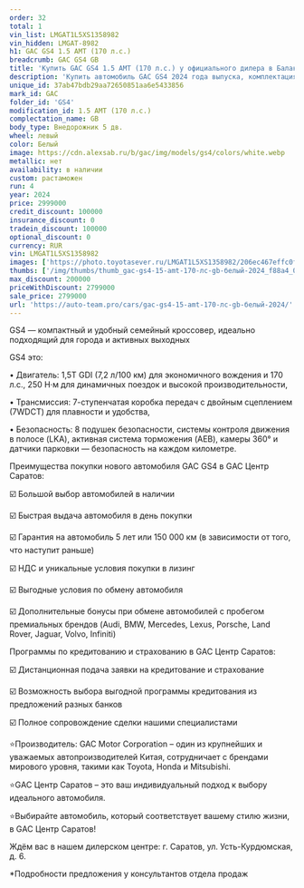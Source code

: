 ```yaml
---
order: 32
total: 1
vin_list: LMGAT1L5XS1358982
vin_hidden: LMGAT-8982
h1: GAC GS4 1.5 AMT (170 л.с.)
breadcrumb: GAC GS4 GB
title: 'Купить GAC GS4 1.5 AMT (170 л.с.) у официального дилера в Балаково'
description: 'Купить автомобиль GAC GS4 2024 года выпуска, комплектация GB, цвет - Белый, двигатель - 1.5 AMT (170 л.с.) у официального дилера в г. Балаково. Стоимость данного автомобиля GAC GS4 – 2799000'
unique_id: 37ab47bdb29aa72650851aa6e5433856
mark_id: GAC
folder_id: 'GS4'
modification_id: 1.5 AMT (170 л.с.)
complectation_name: GB
body_type: Внедорожник 5 дв.
wheel: левый
color: Белый
image: https://cdn.alexsab.ru/b/gac/img/models/gs4/colors/white.webp
metallic: нет
availability: в наличии
custom: растаможен
run: 4
year: 2024
price: 2999000
credit_discount: 100000
insurance_discount: 0
tradein_discount: 100000
optional_discount: 0
currency: RUR
vin: LMGAT1L5XS1358982
images: ['https://photo.toyotasever.ru/LMGAT1L5XS1358982/206ec467effc0f051f31b4f639cf88a4.jpeg', 'https://photo.toyotasever.ru/LMGAT1L5XS1358982/ecc1e6bbd38f403175f0931b8c65fdfe.jpeg', 'https://photo.toyotasever.ru/LMGAT1L5XS1358982/242288140cdc8d2711bd96943384102d.jpeg', 'https://photo.toyotasever.ru/LMGAT1L5XS1358982/54166e92319f0094d625d40c9408d5fc.jpeg', 'https://photo.toyotasever.ru/LMGAT1L5XS1358982/02f4c35a2d006772747504fa7cc013c4.jpeg', 'https://photo.toyotasever.ru/LMGAT1L5XS1358982/fe86a286267f355dbe598178218ccf37.jpeg', 'https://photo.toyotasever.ru/LMGAT1L5XS1358982/f43a09923933e002b34d5ca0bd784194.jpeg', 'https://photo.toyotasever.ru/LMGAT1L5XS1358982/b3194e6d7a7c8fae5856e2d140020fef.jpeg', 'https://photo.toyotasever.ru/LMGAT1L5XS1358982/7838df51b1fb163411ab29f5d5b0e231.jpeg', 'https://photo.toyotasever.ru/LMGAT1L5XS1358982/894e0cc9ce2b1078b49ebcf23540cf9b.jpeg', 'https://photo.toyotasever.ru/LMGAT1L5XS1358982/81390ad078b6c6be522742f7b4b05a64.jpeg', 'https://photo.toyotasever.ru/LMGAT1L5XS1358982/d72c6ab5f45d79db5f001e431f4c1eb5.jpeg', 'https://photo.toyotasever.ru/LMGAT1L5XS1358982/d686f1e3e235e81f6899f428cf07b583.jpeg', 'https://photo.toyotasever.ru/LMGAT1L5XS1358982/4a91e4a3c29f984b43cb75d5ab887ea1.jpeg', 'https://photo.toyotasever.ru/LMGAT1L5XS1358982/7225eba08fd102a5a7c5d8f305ff06aa.jpeg', 'https://photo.toyotasever.ru/LMGAT1L5XS1358982/ce6838ea0d409aacc46a2e043a5158af.jpeg', 'https://photo.toyotasever.ru/LMGAT1L5XS1358982/877142f53688509def332363d8b5545a.jpeg', 'https://photo.toyotasever.ru/LMGAT1L5XS1358982/8bd3df3d1d9702bfd63d4a9fffc7eeb3.jpeg', 'https://photo.toyotasever.ru/LMGAT1L5XS1358982/1ec766b9843f4ab1593e29051142c8b7.jpeg', 'https://photo.toyotasever.ru/LMGAT1L5XS1358982/98f5f03ee633e264685635ffea9c866f.jpeg', 'https://photo.toyotasever.ru/LMGAT1L5XS1358982/77a32e3d29b76c98398b8f69cadc628e.jpeg', 'https://photo.toyotasever.ru/LMGAT1L5XS1358982/2410334d30e711daf3cfba987d9af69c.jpeg', 'https://photo.toyotasever.ru/LMGAT1L5XS1358982/b13206a27b4dda62ba0c1fae6d919c13.jpeg', 'https://photo.toyotasever.ru/LMGAT1L5XS1358982/2dc4bde20506395bc6e32c548c487524.jpeg', 'https://photo.toyotasever.ru/LMGAT1L5XS1358982/7b336490fc2119eba4c9f163eec88814.jpeg', 'https://photo.toyotasever.ru/LMGAT1L5XS1358982/1108a9df9e3a5967ee102793cc785fd9.jpeg', 'https://photo.toyotasever.ru/LMGAT1L5XS1358982/7ed40d36417a305e54a5903841d207c7.jpeg', 'https://photo.toyotasever.ru/LMGAT1L5XS1358982/2fe53073a542d45e14922d3f336ad9c7.jpeg', 'https://photo.toyotasever.ru/LMGAT1L5XS1358982/327f69f1ebfb4a8a45364db36081d797.jpeg', 'https://photo.toyotasever.ru/LMGAT1L5XS1358982/d6affd4a53aa1763b11756727a86c9d5.jpeg', 'https://photo.toyotasever.ru/LMGAT1L5XS1358982/d4e9dd042579eaa3d7b75284373a1aec.jpeg', 'https://photo.toyotasever.ru/LMGAT1L5XS1358982/9874907582439bcfb290d5a32be4648c.jpeg', 'https://photo.toyotasever.ru/LMGAT1L5XS1358982/d3cc0e7cc47bc451b8db7b836fb97546.jpeg']
thumbs: ['/img/thumbs/thumb_gac-gs4-15-amt-170-лс-gb-белый-2024_f88a4_0.webp', '/img/thumbs/thumb_gac-gs4-15-amt-170-лс-gb-белый-2024_5fdfe_1.webp', '/img/thumbs/thumb_gac-gs4-15-amt-170-лс-gb-белый-2024_4102d_2.webp', '/img/thumbs/thumb_gac-gs4-15-amt-170-лс-gb-белый-2024_8d5fc_3.webp', '/img/thumbs/thumb_gac-gs4-15-amt-170-лс-gb-белый-2024_013c4_4.webp']
max_discount: 200000
priceWithDiscount: 2799000
sale_price: 2799000
url: 'https://auto-team.pro/cars/gac-gs4-15-amt-170-лс-gb-белый-2024/'
---
```

<p>
 GS4 — компактный и удобный семейный кроссовер, идеально подходящий для города и активных выходных
</p>
<p>
</p>
<p>
 GS4 это:
</p>
<p>
</p>
<p>
 • Двигатель: 1,5T GDI (7,2 л/100 км) для экономичного вождения и 170 л.с., 250 Н·м для динамичных поездок и высокой производительности,
</p>
<p>
 • Трансмиссия: 7-ступенчатая коробка передач с двойным сцеплением (7WDCT) для плавности и удобства,
</p>
<p>
 • Безопасность: 8 подушек безопасности, системы контроля движения в полосе (LKA), активная система торможения (AEB), камеры 360° и датчики парковки — безопасность на каждом километре.
</p>
<p>
</p>
<p>
</p>
<p>
 Преимущества покупки нового автомобиля GAC GS4 в GАС Центр Саратов:
</p>
<p>
</p>
<p>
 ☑️ Большой выбор автомобилей в наличии
</p>
<p>
 ☑️ Быстрая выдача автомобиля в день покупки
</p>
<p>
 ☑️ Гарантия на автомобиль 5 лет или 150 000 км (в зависимости от того, что наступит раньше)
</p>
<p>
 ☑️ НДС и уникальные условия покупки в лизинг
</p>
<p>
 ☑️ Выгодные условия по обмену автомобиля
</p>
<p>
 ☑️ Дополнительные бонусы при обмене автомобилей с пробегом премиальных брендов (Audi, BMW, Mercedes, Lexus, Porsche, Land Rover, Jaguar, Volvo, Infiniti)
</p>
<p>
</p>
<p>
 Программы по кредитованию и страхованию в GАС Центр Саратов:
</p>
<p>
 ☑️ Дистанционная подача заявки на кредитование и страхование
</p>
<p>
 ☑️ Возможность выбора выгодной программы кредитования из предложений разных банков
</p>
<p>
 ☑️ Полное сопровождение сделки нашими специалистами
</p>
<p>
</p>
<p>
 ⭐️Производитель: GAC Motor Corporation – один из крупнейших и уважаемых автопроизводителей Китая, сотрудничает с брендами мирового уровня, такими как Toyota, Honda и Mitsubishi.
</p>
<p>
 ⭐️GАС Центр Саратов – это ваш индивидуальный подход к выбору идеального автомобиля.
</p>
<p>
 ⭐️Выбирайте автомобиль, который соответствует вашему стилю жизни, в GАС Центр Саратов!
</p>
<p>
</p>
<p>
 Ждём вас в нашем дилерском центре: г. Саратов, ул. Усть-Курдюмская, д. 6.
</p>
<p>
</p>
<p>
 *Подробности предложения у консультантов отдела продаж
</p>
